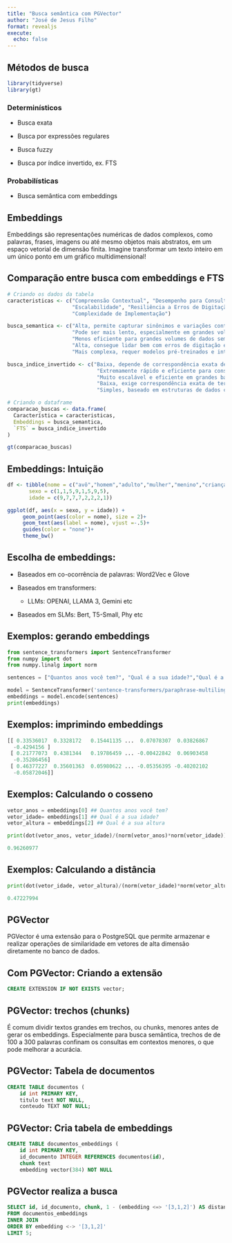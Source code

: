 ```yaml
---
title: "Busca semântica com PGVector"
author: "José de Jesus Filho"
format: revealjs
execute:
  echo: false
---
```


## Métodos de busca
```r
library(tidyverse)
library(gt)
```

### Determinísticos

- Busca exata

- Busca por expressões regulares

- Busca fuzzy

- Busca por índice invertido, ex. FTS

### Probabilísticas 
- Busca semântica com embeddings

## Embeddings

Embeddings são representações numéricas de dados complexos, como palavras, frases, imagens ou até mesmo objetos mais abstratos, em um espaço vetorial de dimensão finita. Imagine transformar um texto inteiro em um único ponto em um gráfico multidimensional! 


## Comparação entre busca com embeddings e FTS
```r
# Criando os dados da tabela
caracteristicas <- c("Compreensão Contextual", "Desempenho para Consultas Simples", 
                     "Escalabilidade", "Resiliência a Erros de Digitação", 
                     "Complexidade de Implementação")

busca_semantica <- c("Alta, permite capturar sinônimos e variações contextuais.", 
                     "Pode ser mais lento, especialmente em grandes volumes de dados.", 
                     "Menos eficiente para grandes volumes de dados sem otimizações adicionais.", 
                     "Alta, consegue lidar bem com erros de digitação e variações linguísticas.", 
                     "Mais complexa, requer modelos pré-treinados e integração de técnicas de deep learning.")

busca_indice_invertido <- c("Baixa, depende de correspondência exata de termos.", 
                             "Extremamente rápido e eficiente para consultas simples.", 
                             "Muito escalável e eficiente em grandes bases de dados.", 
                             "Baixa, exige correspondência exata de termos.", 
                             "Simples, baseado em estruturas de dados como tabelas e listas invertidas.")

# Criando o dataframe
comparacao_buscas <- data.frame(
  Característica = caracteristicas,
  Embeddings = busca_semantica,
  `FTS` = busca_indice_invertido
)

gt(comparacao_buscas)

```

## Embeddings: Intuição

```r
df <- tibble(nome = c("avô","homem","adulto","mulher","menino","criança","menina","bebê"),
       sexo = c(1,1,5,9,1,5,9,5),
       idade = c(9,7,7,7,2,2,2,1))

ggplot(df, aes(x = sexo, y = idade)) +
     geom_point(aes(color = nome), size = 2)+
     geom_text(aes(label = nome), vjust =-.5)+
     guides(color = "none")+
     theme_bw()
```


## Escolha de embeddings:

- Baseados em co-ocorrência de palavras: Word2Vec e Glove

- Baseados em transformers:
  - LLMs: OPENAI, LLAMA 3, Gemini etc

- Baseados em SLMs: Bert, T5-Small, Phy etc

## Exemplos: gerando embeddings

```python
from sentence_transformers import SentenceTransformer
from numpy import dot
from numpy.linalg import norm

sentences = ["Quantos anos você tem?", "Qual é a sua idade?","Qual é a sua altura?"]

model = SentenceTransformer('sentence-transformers/paraphrase-multilingual-MiniLM-L12-v2')
embeddings = model.encode(sentences)
print(embeddings)

```
## Exemplos: imprimindo embeddings

```python
[[ 0.33536017  0.3328172   0.15441135 ...  0.07078307  0.03826867
  -0.4294156 ]
 [ 0.21777073  0.4381344   0.19786459 ... -0.00422842  0.06903458
  -0.35286456]
 [ 0.46377227  0.35601363  0.05980622 ... -0.05356395 -0.40202102
  -0.05872046]]
```

## Exemplos: Calculando o cosseno

```python
vetor_anos = embeddings[0] ## Quantos anos você tem?
vetor_idade= embeddings[1] ## Qual é a sua idade?
vetor_altura = embeddings[2] ## Qual é a sua altura

print(dot(vetor_anos, vetor_idade)/(norm(vetor_anos)*norm(vetor_idade)))
```

```r
0.96260977
```

## Exemplos: Calculando a distância

```python
print(dot(vetor_idade, vetor_altura)/(norm(vetor_idade)*norm(vetor_altura)))
```

```r
0.47227994
```

## PGVector

PGVector é uma extensão para o PostgreSQL que permite armazenar e realizar operações de similaridade em vetores de alta dimensão diretamente no banco de dados. 

## Com PGVector: Criando a extensão

```sql
CREATE EXTENSION IF NOT EXISTS vector;
```

## PGVector: trechos (chunks)

É comum dividir textos grandes em trechos, ou chunks, menores antes de gerar os embeddings. Especialmente para busca semântica, trechos de de 100 a 300 palavras confinam os consultas em contextos menores, o que pode melhorar a acurácia.


## PGVector: Tabela de documentos

```sql
CREATE TABLE documentos (
    id int PRIMARY KEY,
    titulo text NOT NULL,
    conteudo TEXT NOT NULL;

```

## PGVector: Cria tabela de embeddings

```sql
CREATE TABLE documentos_embeddings (
    id int PRIMARY KEY,
    id_documento INTEGER REFERENCES documentos(id),
    chunk text
    embedding vector(384) NOT NULL
```

## PGVector realiza a busca

```sql
SELECT id, id_documento, chunk, 1 - (embedding <=> '[3,1,2]') AS distancia
FROM documentos_embeddings
INNER JOIN
ORDER BY embedding <-> '[3,1,2]' 
LIMIT 5;
```

